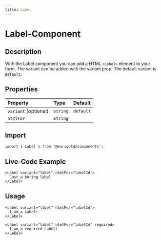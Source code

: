 ```yaml
---
title: Label
---
```


# Label-Component

## Description

With the Label component you can add a HTML `<Label>` element to your form.
The variant can be added with the variant prop. The default variant is `default`.

## Properties

| Property             | Type     | Default   |
| :------------------- | :------- | :-------- |
| `variant` (optional) | `string` | `default` |
| `htmlFor`            | `string` |           |

## Import

```tsx code
import { Label } from '@marigold/components';
```

## Live-Code Example

```tsx live
<Label variant="label" htmlFor="labelId">
  Just a boring label
</Label>
```

## Usage

```tsx
<Label variant="label" htmlFor="labelId">
  I am a Label!
</Label>
```

```tsx
<Label variant="label" htmlFor="labelId" required>
  I am a required Label!
</Label>
```
